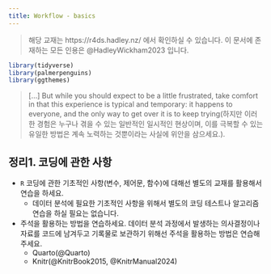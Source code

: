 ```yaml
---
title: Workflow - basics
---
```


> 해당 교재는 https://r4ds.hadley.nz/ 에서 확인하실 수 있습니다. 이 문서에 존재하는 모든 인용은 @HadleyWickham2023 입니다.

```r
library(tidyverse)
library(palmerpenguins)
library(ggthemes)
```

> [...] But while you should expect to be a little frustrated, take comfort in that this experience is typical and temporary: it happens to everyone, and the only way to get over it is to keep trying(하지만 이러한 경험은 누구나 겪을 수 있는 일반적인 일시적인 현상이며, 이를 극복할 수 있는 유일한 방법은 계속 노력하는 것뿐이라는 사실에 위안을 삼으세요.).

## 정리1. 코딩에 관한 사항

- `R` 코딩에 관한 기초적인 사항(변수, 제어문, 함수)에 대해선 별도의 교재를 활용해서 연습을 하세요.
    - 데이터 분석에 필요한 기초적인 사항을 위해서 별도의 코딩 테스트나 알고리즘 연습을 하실 필요는 없습니다.

- 주석을 활용하는 방법을 연습하세요. 데이터 분석 과정에서 발생하는 의사결정이나 자료를 코드에 남겨두고 기록물로 보관하기 위해선 주석을 활용하는 방법은 연습해 주세요.
    - Quarto(@Quarto)
    - Knitr(@KnitrBook2015, @KnitrManual2024)
